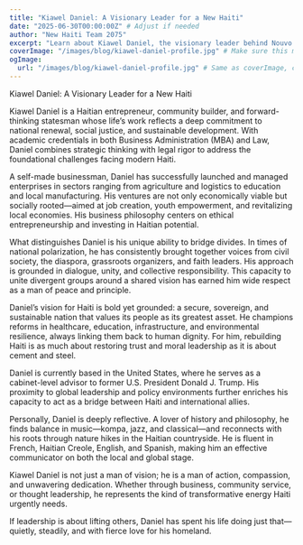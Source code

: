 ```yaml
---
title: "Kiawel Daniel: A Visionary Leader for a New Haiti"
date: "2025-06-30T00:00:00Z" # Adjust if needed
author: "New Haiti Team 2075"
excerpt: "Learn about Kiawel Daniel, the visionary leader behind Nouvo Ayiti 2075, and his commitment to national renewal, social justice, and sustainable development."
coverImage: "/images/blog/kiawel-daniel-profile.jpg" # Make sure this matches the actual file name and path
ogImage:
  url: "/images/blog/kiawel-daniel-profile.jpg" # Same as coverImage, correctly indented
---
```


Kiawel Daniel: A Visionary Leader for a New Haiti

Kiawel Daniel is a Haitian entrepreneur, community builder,
and forward-thinking statesman whose life’s work reflects a deep commitment to
national renewal, social justice, and sustainable development. With academic
credentials in both Business Administration (MBA) and Law, Daniel combines
strategic thinking with legal rigor to address the foundational challenges
facing modern Haiti.

A self-made businessman, Daniel has successfully launched
and managed enterprises in sectors ranging from agriculture and logistics to
education and local manufacturing. His ventures are not only economically
viable but socially rooted—aimed at job creation, youth empowerment, and
revitalizing local economies. His business philosophy centers on ethical
entrepreneurship and investing in Haitian potential.

What distinguishes Daniel is his unique ability to bridge
divides. In times of national polarization, he has consistently brought
together voices from civil society, the diaspora, grassroots organizers, and
faith leaders. His approach is grounded in dialogue, unity, and collective
responsibility. This capacity to unite divergent groups around a shared vision
has earned him wide respect as a man of peace and principle.

Daniel’s vision for Haiti is bold yet grounded: a secure,
sovereign, and sustainable nation that values its people as its greatest asset.
He champions reforms in healthcare, education, infrastructure, and
environmental resilience, always linking them back to human dignity. For him,
rebuilding Haiti is as much about restoring trust and moral leadership as it is
about cement and steel.

Daniel is currently based in the United States, where he
serves as a cabinet-level advisor to former U.S. President Donald J. Trump. His
proximity to global leadership and policy environments further enriches his
capacity to act as a bridge between Haiti and international allies.

Personally, Daniel is deeply reflective. A lover of history
and philosophy, he finds balance in music—kompa, jazz, and classical—and
reconnects with his roots through nature hikes in the Haitian countryside. He
is fluent in French, Haitian Creole, English, and Spanish, making him an
effective communicator on both the local and global stage.

Kiawel Daniel is not just a man of vision; he is a man of
action, compassion, and unwavering dedication. Whether through business,
community service, or thought leadership, he represents the kind of
transformative energy Haiti urgently needs.

If leadership is about lifting others, Daniel has spent his
life doing just that—quietly, steadily, and with fierce love for his homeland.
